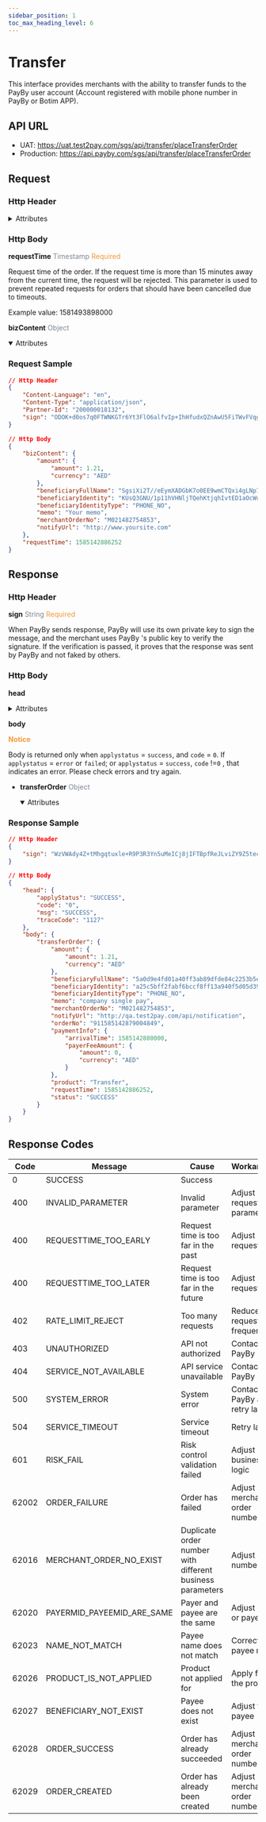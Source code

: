 ```yaml
---
sidebar_position: 1
toc_max_heading_level: 6
---
```



# Transfer

This interface provides merchants with the ability to transfer funds to the PayBy user account (Account registered with mobile phone number in PayBy or Botim APP).

## API URL

- UAT: https://uat.test2pay.com/sgs/api/transfer/placeTransferOrder
- Production: https://api.payby.com/sgs/api/transfer/placeTransferOrder

## Request

### Http Header

<details>
  <summary>Attributes</summary>
  <RequestHeader/>
</details>

### Http Body


**requestTime**   <font color = ' #7d8793'>Timestamp</font>   <font color = '#f19938'>Required</font>

Request time of the order. If the request time is more than 15 minutes away from the current time, the request will be rejected. This parameter is used to prevent repeated requests for orders that should have been cancelled due to timeouts.

Example value: 1581493898000


**bizContent**   <font color = ' #7d8793'>Object</font>  

  <details open={true}>
  <summary>Attributes</summary>
    <BizContent/>
  </details>


### Request Sample

```json
// Http Header
{
    "Content-Language": "en",
    "Content-Type": "application/json",
    "Partner-Id": "200000018132",
    "sign": "ODOK+d0os7q0FTWNKGTr6Yt3FlO6alfvIp+IhHfudxQZnAwU5FiTWvFVqgthcsvmIR5uYpcg8PT+ZMpaGnsyicmIDfutmUOh1qVwHddkWeUJr0/Mz8kZu01nyaBOaK3Onc6eR/oUnaVRnkelJIkY1T64+DWiihzcLHgsjIThpeYay/mEf8hajKlg2ciXyWpQiA1BOPA7VwQRlBArOA0FTMjJU02uWVj4eqHeBa4lED/p5hJGfSwmSWKMZ1QjqeJzFk1mpTyVLjPZLVltSxPsj/WSpRPXrVE9qKJxekiDVgalhtqB+/LKSMx4+Bb9z0zp2u8II3oTtaPGwwRtylyxdA=="
}

// Http Body
{
    "bizContent": {
        "amount": {
            "amount": 1.21,
            "currency": "AED"
        },
        "beneficiaryFullName": "SgsiXi2T//eEymXADGbK7o0EE9wmCTQxi4gLNp7y1JYTW0PbGbEmYk2rmsLc56kSOMbgAGUPf0Na0qs3uPwwhyfGSrHJsxNB8J2wBhcvBm8eSX2BjS45qT/hI8pW2KhpprWVXMmwCCh7NX36Imp0WcsDg8o4EHKBKgg1GLBOBkCh7tHAEDMPhwOllsGYioPb9eKmXHoRlgBAosD+wgEayvLS2LgGb18gGMM3w4ujwLKllQ2g2cr3HiCzvEcaroiBJ/1XSjGQ5rJNVomLpXec05Mr9Ql2oszh8uGbayCL3M4EhppXsA0KTYkHhxmZ5yM7pWmpHQH2tRtxE8EM5j7o3g==",
        "beneficiaryIdentity": "KUsQ3GNU/1p11hVHNljTQehKtjqhIvtED1aOcWuVqY2puGqiSs8ulAN51xLzaQ9mPcWnGry0Sqdun+mGdcroTOGZBP1zOXF3unps29JO7rkYCQK7pqAcelTV0QIi122QLqXmVpEKAcfT/zLRhQdxA9qf+XyOc4LfJTLVv02z+BRK02YvV+pwszbLzmqDJiffs0ffa32zqVDJFgM+sJgRYowW4v3QKvplpwjlEwjB6vnQO9mCBuLX/zz6q0wIQjjPiHLalUQRwOUzhXQU4aRYs7UBhNdy8wcn0dQNeWfZw1Pd30kwVAeDcPis48UsPET49wmDr/PDOdbFEqBPCLHxkA==",
        "beneficiaryIdentityType": "PHONE_NO",
        "memo": "Your memo",
        "merchantOrderNo": "M021482754853",
        "notifyUrl": "http://www.yoursite.com"
    },
    "requestTime": 1585142886252
}
```

## Response

### Http Header


**sign**   <font color = ' #7d8793'>String</font>   <font color = '#f19938'>Required</font>

When PayBy sends response, PayBy will use its own private key to sign the message, and the merchant uses PayBy 's public key to verify the signature. If the verification is passed, it proves that the response was sent by PayBy and not faked by others.


### Http Body

**head** 

<details>
  <summary>Attributes</summary>
    <ResponseHead />
  </details>

**body** 

**<font color = '#f19938'>Notice</font>**

Body is returned only when `applystatus` = `success`, and `code` = `0`.
If `applystatus` = `error` or `failed`;  or `applystatus` = `success`, `code` !=`0` , that indicates an error. Please check errors and try again.



- **transferOrder**   <font color = ' #7d8793'>Object</font>

  <details open={true}>
  <summary>Attributes</summary>
    <TransferToOrder/>
  </details>

### Response Sample

```json
// Http Header
{
    "sign": "WzVWAdy4Z+tMhgqtuxle+R9P3R3Yn5uMeICj8jIFTBpfReJLviZY9Z5tecWpjXM8ESaxkhn052hE1TSYXncCzB0A/lFwwbP/ylJTw5y1kvhN8BMyO55kl7y1MRCwhNc5VrEFx96SJN1MvrpbzIxuLkf12GXoqXVO3VG9eKv+iErfPlEJ/7iYcjn7EI7s5Dk0iZ9jVvlK3CxSuJQkUmVz0UGHJBjd/912z54YjxAOdlxRmT4In9L2UXQZppihj79wf2xaH3Z1Pde3K4O1quFMbRXsHWvixIpsMcrfkOUoribXFo7e5+fMbEsIGA3t1EJNw7nKavmb3IrkP9CrW3Hfnw=="
}

// Http Body
{
    "head": {
        "applyStatus": "SUCCESS",
        "code": "0",
        "msg": "SUCCESS",
        "traceCode": "1127"
    },
    "body": {
        "transferOrder": {
            "amount": {
                "amount": 1.21,
                "currency": "AED"
            },
            "beneficiaryFullName": "5a0d9e4fd01a40ff3ab89dfde84c2253b5ea07c4ba8b4e5f25b81df3b73b9db0",
            "beneficiaryIdentity": "a25c5bff2fabf6bccf8ff13a940f5d05d3927c1501373ac6fa129d4fa688417c",
            "beneficiaryIdentityType": "PHONE_NO",
            "memo": "company single pay",
            "merchantOrderNo": "M021482754853",
            "notifyUrl": "http://qa.test2pay.com/api/notification",
            "orderNo": "911585142879004849",
            "paymentInfo": {
                "arrivalTime": 1585142880000,
                "payerFeeAmount": {
                    "amount": 0,
                    "currency": "AED"
                }
            },
            "product": "Transfer",
            "requestTime": 1585142886252,
            "status": "SUCCESS"
        }
    }
}
```

## Response Codes


| **Code**  | **Message**                        | **Cause**                                                                 | **Workaround**                        |
|-------|--------------------------------|------------------------------------------------------------------------|----------------------------------|
| 0     | SUCCESS                        | Success                                                                |                                  |
| 400   | INVALID_PARAMETER              | Invalid parameter                                                      | Adjust request parameters        |
| 400   | REQUESTTIME_TOO_EARLY         | Request time is too far in the past                                    | Adjust request time              |
| 400   | REQUESTTIME_TOO_LATER         | Request time is too far in the future                                  | Adjust request time              |
| 402   | RATE_LIMIT_REJECT             | Too many requests                                                      | Reduce request frequency         |
| 403   | UNAUTHORIZED                   | API not authorized                                                     | Contact PayBy                    |
| 404   | SERVICE_NOT_AVAILABLE         | API service unavailable                                                | Contact PayBy                    |
| 500   | SYSTEM_ERROR                  | System error                                                           | Contact PayBy and retry later    |
| 504   | SERVICE_TIMEOUT               | Service timeout                                                        | Retry later                      |
| 601   | RISK_FAIL                     | Risk control validation failed                                         | Adjust business logic            |
| 62002 | ORDER_FAILURE                 | Order has failed                                                       | Adjust merchant order number     |
| 62016 | MERCHANT_ORDER_NO_EXIST      | Duplicate order number with different business parameters              | Adjust order number              |
| 62020 | PAYERMID_PAYEEMID_ARE_SAME   | Payer and payee are the same                                           | Adjust payer or payee            |
| 62023 | NAME_NOT_MATCH               | Payee name does not match                                              | Correct the payee name           |
| 62026 | PRODUCT_IS_NOT_APPLIED       | Product not applied for                                                | Apply for the product            |
| 62027 | BENEFICIARY_NOT_EXIST        | Payee does not exist                                                   | Adjust the payee                 |
| 62028 | ORDER_SUCCESS                | Order has already succeeded                                            | Adjust merchant order number     |
| 62029 | ORDER_CREATED                | Order has already been created                                         | Adjust merchant order number     |

